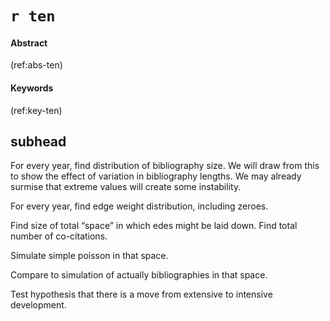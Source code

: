 # `r ten` {#ten}

#### Abstract {-}

(ref:abs-ten)

#### Keywords {-}

(ref:key-ten)

## subhead

For every year, find distribution of bibliography size.
We will draw from this to show the effect of variation in bibliography lengths. We may already surmise that extreme values will create some instability.

For every year, find edge weight distribution, including zeroes.

Find size of total "space" in which edes might be laid down. Find total number of co-citations.

Simulate simple poisson in that space.

Compare to simulation of actually bibliographies in that space.

Test hypothesis that there is a move from extensive to intensive development.
